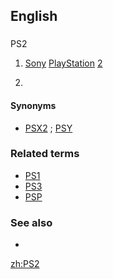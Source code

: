 {{also|PS/2}}
==English==
{{wikipedia|PS2 (disambiguation)}}
==={{initialism}}===
;PS2

# {{video gaming}} [[Sony]] [[PlayStation]] [[2]]
# {{computers}} {{misspelling of|PS/2}}

====Synonyms====
* {{sense|Sony}} [[PSX2]] {{qualifier|dated|rare|slang}} ; [[PSY]] {{qualifier|dated|rare|slang}}

===Related terms===
* [[PS1]]
* [[PS3]]
* [[PSP]]

===See also===
* {{pedia|Sony PlayStation 2}}

[[zh:PS2]]